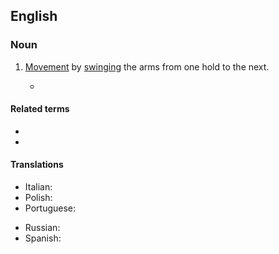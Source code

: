 ==English==
{{wikipedia}}

===Noun===
{{en-noun|~}}

# {{lb|en|zoology}} [[movement|Movement]] by [[swinging]] the arms from one hold to the next.
#* {{quote-text|year=1998|author=National Research Council (U. S.)|title=[http://books.google.com/books?id=E1pCTOrhh6kC&pg=PA23&dq=brachiation&sig=gUWdfwQpymXnKMTSTEtUpKzCPrMThe Psychological Well-Being of Nonhuman Primates]|page=23|passage=Species that normally move by '''brachiation''' (swinging from hand to hand while hanging from supports) or vertical leaping and clinging require substantially different cage designs from conventional quadrapedal striders even if all are of similar body weight.}}

====Related terms====
* {{l|en|brachiate}}
* {{l|en|brachiator}}

====Translations====
{{trans-top|movement by swinging arms between holds}}
* Italian: {{t+|it|brachiazione|f}}
* Polish: {{t|pl|brachiacja|f}}
* Portuguese: {{t|pt|braquiação|f}}
{{trans-mid}}
* Russian: {{t|ru|брахиа́ция|f}}
* Spanish: {{t|es|braquiación|f}}
{{trans-bottom}}